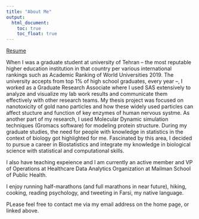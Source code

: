 ```yaml
---
title: "About Me"
output: 
  html_document:
    toc: true
    toc_float: true
---
```


[Resume](Akbarnejad_resume.pdf)

When I was a graduate student at university of Tehran -- the most reputable higher education institution in that country per various international rankings such as Academic Ranking of World Universities 2019. The university accepts from top 1% of high school graduates, every year --, I worked as a Graduate Research Associate where I used SAS extensively to analyze and visualize my lab work results and communicate them effectively with other research teams.
My thesis project was focused on nanotoxicity of gold nano particles and how these widely used particles can affect stucture and function of key enzymes of human nervous systme. As another part of my research, I used Molecular Dynamic simulation techniques (Gromacs software) for modeling protein structure. During my graduate studies, the need for people with knowledge in statistics in the context of biology got highlighted for me. Fascinated by this area, I decided to pursue a career in Biostatistics and integrate my knowledge in biological science with statistical and computational skills.

I also have teaching expeience and I am currently an active member and VP of Operations at Healthcare Data Analytics Organization at Mailman School of Public Health.

I enjoy running half-marathons (and full marathons in near future), hiking, cooking, reading psychology, and tweeting in Farsi, my native language.

PLease feel free to contact me via my email address on the home page, or linked above.



